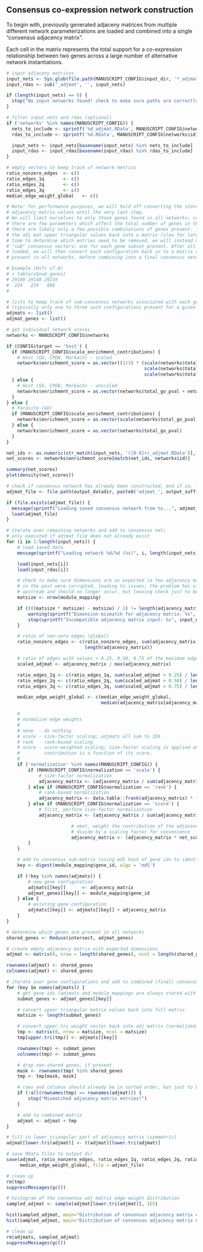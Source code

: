 ## Consensus co-expression network construction

To begin with, previously generated adjaceny matrices from multiple different
network parameterizations are loaded and combined into a single "consensus
adjacency matrix".

Each cell in the matrix represents the total support for a co-expression
relationship between two genes across a large number of alternative network
instantiations.

```r
# input adjaceny matrices
input_nets <- Sys.glob(file.path(MANUSCRIPT_CONFIG$input_dir, '*_adjmat.RData'))
input_rdas <- sub('_adjmat', '', input_nets)

if (length(input_nets) == 0) {
  stop("No input networks found! check to make sure paths are correctly defined.")
}

# filter input nets and rdas (optional)
if ('networks' %in% names(MANUSCRIPT_CONFIG)) {
  nets_to_include <- sprintf('%d_adjmat.RData', MANUSCRIPT_CONFIG$networks$id)
  rdas_to_include <- sprintf('%d.RData', MANUSCRIPT_CONFIG$networks$id)

  input_nets <- input_nets[basename(input_nets) %in% nets_to_include] 
  input_rdas <- input_rdas[basename(input_rdas) %in% rdas_to_include] 
}

# empty vectors to keep track of network metrics
ratio_nonzero_edges  <- c()
ratio_edges_1q       <- c()
ratio_edges_2q       <- c()
ratio_edges_3q       <- c()
median_edge_weight_global   <- c()

# Note: for performance purposes, we will hold off converting the stored upper triangular 
# adjacency matrix values until the very last step. 
# We will limit ourselves to only those genes found in all networks; currently,
# there are few parameters which affect the total number of genes in the network, and as such,
# there are likely only a few possible combinations of genes present. To avoid having to convert
# the adj mat upper triangular values back into a matrix (slow for large adjacency matrices) each 
# time to determine which entries need to be removed, we will instead maintain multiple separate 
# "sub" consensus vectors; one for each gene subset present. After all of the matrices have been
# loaded, we will then convert each configuration back in to a matrix and remove genes not
# present in all networks, before combining into a final consensus network.

# Example (HsTc v7.0)
# > table(x$num_genes)
# 29109 29148 29219 
#  224   224   896 
#

# lists to keep track of sub-consensus networks associated with each gene configuration present
# (typically only one to three such configurations present for a given dataset)
adjmats <- list()
adjmat_genes <- list()

# get individual network scores
networks <- MANUSCRIPT_CONFIG$networks

if (CONFIG$target == 'host') {
  if (MANUSCRIPT_CONFIG$scale_enrichment_contributions) {
    # Host (GO, CPDB, Marbach) - scaled
    networks$enrichment_score = as.vector((1/3) * (scale(networks$total_go_pval) +
                                                   scale(networks$total_cpdb_pval) +
                                                   scale(networks$total_marbach_pval)))
  } else {
    # Host (GO, CPDB, Marbach) - unscaled
    networks$enrichment_score = as.vector(networks$total_go_pval + networks$total_cpdb_pval + networks$total_marbach_pval)
  }
} else {
  # Parasite (GO)
  if (MANUSCRIPT_CONFIG$scale_enrichment_contributions) {
    networks$enrichment_score = as.vector(scale(networks$total_go_pval))
  } else {
    networks$enrichment_score = as.vector(networks$total_go_pval)
  }
}

net_ids <- as.numeric(str_match(input_nets, '([0-9]+)_adjmat.RData')[, 2])
net_scores <- networks$enrichment_score[match(net_ids, networks$id)]

summary(net_scores)
plot(density(net_scores))
```


```r
# check if consensus network has already been constructed, and if so, load it and stats in
adjmat_file <- file.path(output_datadir, paste0('adjmat_', output_suffix, '.rda'))

if (file.exists(adjmat_file)) {
  message(sprintf("Loading saved consensus network from %s...", adjmat_file))
  load(adjmat_file)
}
```

```r
# iterate over remaining networks and add to consensus net;
# only executed if adjmat file does not already exist
for (i in 1:length(input_nets)) {
    # load saved data
    message(sprintf("Loading network %d/%d (%s)", i, length(input_nets), basename(input_nets[i])))

    load(input_nets[i])
    load(input_rdas[i])

    # check to make sure dimensions are as expected (a few adjacency matrices
    # in the past were corrupted, leading to issues; the problem has since been fixed
    # upstream and should no longer occur, but leaving check just to be safe..)
    matsize <- nrow(module_mapping)

    if ((((matsize * matsize) - matsize) / 2) != length(adjacency_matrix)) {
        warning(sprintf("Dimension mismatch for adjacency matrix: %s", input_rdas[i]))
        stop(sprintf("Incompatible adjacency matrix input: %s", input_nets[i]))
    }

    # ratio of non-zero edges (global)
    ratio_nonzero_edges <- c(ratio_nonzero_edges, sum(adjacency_matrix != 0) /
                             length(adjacency_matrix))

    # ratio of edges with values > 0.25, 0.50, 0.75 of the maximum edge weight
    scaled_adjmat <- adjacency_matrix / max(adjacency_matrix)

    ratio_edges_1q <- c(ratio_edges_1q, sum(scaled_adjmat > 0.25) / length(scaled_adjmat))
    ratio_edges_2q <- c(ratio_edges_2q, sum(scaled_adjmat > 0.50) / length(scaled_adjmat))
    ratio_edges_3q <- c(ratio_edges_3q, sum(scaled_adjmat > 0.75) / length(scaled_adjmat))

    median_edge_weight_global <- c(median_edge_weight_global, 
                                   median(adjacency_matrix[adjacency_matrix != 0]))

    #
    # normalize edge weights
    #
    # none  - do nothing
    # scale - size-factor scaling; adjmats all sum to 1E6
    # rank  - rank-based scaling
    # score - score-weighted scaling; size-factor scaling is applied and each individual network's
    #         contribution is a function of its score.
    #
    if ('normalization' %in% names(MANUSCRIPT_CONFIG)) {
        if (MANUSCRIPT_CONFIG$normalization == 'scale') {
            # size-factor normalization
            adjacency_matrix <- (adjacency_matrix / sum(adjacency_matrix)) * 1E6
        } else if (MANUSCRIPT_CONFIG$normalization == 'rank') {
            # rank-based normalization
            adjacency_matrix <- data.table::frank(adjacency_matrix) * 1E-5
        } else if (MANUSCRIPT_CONFIG$normalization == 'score') {
            # first, perform size-factor normalization
            adjacency_matrix <- (adjacency_matrix / sum(adjacency_matrix)) * 1E6

						# next, weight the contribution of the adjacency matrix based on its score and
						# divide by a scaling factor for convenience
						adjacency_matrix <- (adjacency_matrix * net_scores[i]) / 10
        }
    }

    # add to consensus sub-matrix (using md5 hash of gene ids to identify subset)
    key <- digest(module_mapping$gene_id, algo = 'md5')

    if (!key %in% names(adjmats)) {
        # new gene configuration
        adjmats[[key]]      <- adjacency_matrix
        adjmat_genes[[key]] <- module_mapping$gene_id
    } else {
        # existing gene configuration
        adjmats[[key]] <- adjmats[[key]] + adjacency_matrix
    }
}
```

```r
# determine which genes are present in all networks
shared_genes <- Reduce(intersect, adjmat_genes)

# create empty adjacency matrix with expected dimensions
adjmat <- matrix(0, nrow = length(shared_genes), ncol = length(shared_genes))

rownames(adjmat) <- shared_genes
colnames(adjmat) <- shared_genes

# iterate over gene configurations and add to combined (final) consensus adjacency matrix
for (key in names(adjmats)) {
    # get gene ids (adjmats and module_mappings are always stored with rows/cols sorted by gene id)
    submat_genes <- adjmat_genes[[key]]

    # convert upper triangular matrix values back into full matrix
    matsize <- length(submat_genes) 

    # convert upper.tri weight vector back into adj matrix (normalized)
    tmp <- matrix(0, nrow = matsize, ncol = matsize)
    tmp[upper.tri(tmp)] <- adjmats[[key]]

    rownames(tmp) <- submat_genes
    colnames(tmp) <- submat_genes

    # drop non-shared genes, if present
    mask <- rownames(tmp) %in% shared_genes
    tmp <- tmp[mask, mask]

    # rows and columsn should already be in sorted order, but just to be safe...
    if (!all(rownames(tmp) == rownames(adjmat))) {
        stop("Mismatched adjacency matrix entries!")
    }

    # add to combined matrix
    adjmat <- adjmat + tmp
}

# fill in lower triangular part of adjacency matrix (symmetric)
adjmat[lower.tri(adjmat)] <- t(adjmat)[lower.tri(adjmat)]

# save RData files to output dir
save(adjmat, ratio_nonzero_edges, ratio_edges_1q, ratio_edges_2q, ratio_edges_3q,
     median_edge_weight_global, file = adjmat_file)

# clean up
rm(tmp)
suppressMessages(gc())
```

```r
# histogram of the consensus adj matrix edge weight distribution
sampled_adjmat <- sample(adjmat[lower.tri(adjmat)], 1E5)

hist(sampled_adjmat, main="Distribution of consensus adjacency matrix edge weights", xlab="Edge weight")
hist(sampled_adjmat, main="Distribution of consensus adjacency matrix edge weights (Log)", xlab="Log(Edge weight)")

# clean up
rm(adjmats, sampled_adjmat)
suppressMessages(gc())
```
